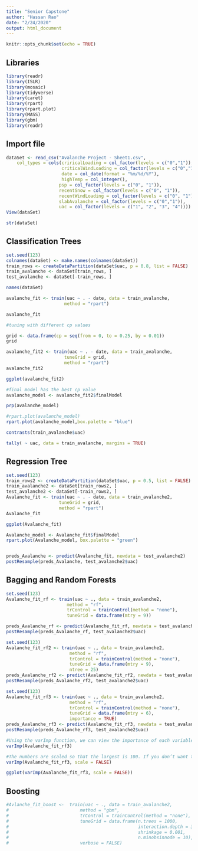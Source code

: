 ```yaml
---
title: "Senior Capstone"
author: "Hassan Rao"
date: "2/24/2020"
output: html_document
---
```




```r
knitr::opts_chunk$set(echo = TRUE)
```

## Libraries

```r
library(readr)
library(ISLR)
library(mosaic)
library(tidyverse)
library(caret)
library(rpart)
library(rpart.plot)
library(MASS)
library(gbm)
library(readr)
```


## Import file

```r
dataSet <- read_csv("Avalanche Project - Sheet1.csv", 
    col_types = cols(criricalLoading = col_factor(levels = c("0","1")), 
                     criticalWindLoading = col_factor(levels = c("0","1")), 
                     date = col_date(format = "%m/%d/%Y"), 
                     highTemp = col_integer(), 
                    psp = col_factor(levels = c("0", "1")), 
                    recentSnow = col_factor(levels = c("0", "1")), 
                    recentWindLoading = col_factor(levels = c("0", "1")), 
                    slabAvalanche = col_factor(levels = c("0","1")),
                    uac = col_factor(levels = c("1", "2", "3", "4"))))
View(dataSet)
```

```r
str(dataSet)
```

## Classification Trees

```r
set.seed(123)
colnames(dataSet) <- make.names(colnames(dataSet))
train_rows <- createDataPartition(dataSet$uac, p = 0.8, list = FALSE)
train_avalanche <- dataSet[train_rows, ]
test_avalanche <- dataSet[-train_rows, ]
```

```r
names(dataSet)
```

```r
avalanche_fit <- train(uac ~ . - date, data = train_avalanche,
                      method = "rpart")
```

```r
avalanche_fit
```
```r
#tuning with different cp values

grid <- data.frame(cp = seq(from = 0, to = 0.25, by = 0.01))
grid

avalanche_fit2 <- train(uac ~ . - date, data = train_avalanche,
                      tuneGrid = grid,
                      method = "rpart")
avalanche_fit2

```
```r
ggplot(avalanche_fit2)


```
```r
#final model has the best cp value
avalanche_model <- avalanche_fit2$finalModel
```

```r
prp(avalanche_model)
```
```r
#rpart.plot(avalanche_model)
rpart.plot(avalanche_model,box.palette = "blue")
```
```r
contrasts(train_avalanche$uac)

```


```r
tally( ~ uac, data = train_avalanche, margins = TRUE)
```

## Regression Tree

```r
set.seed(123)
train_rows2 <- createDataPartition(dataSet$uac, p = 0.5, list = FALSE)
train_avalanche2 <- dataSet[train_rows2, ]
test_avalanche2 <- dataSet[-train_rows2, ]
Avalanche_fit <- train(uac ~ . - date, data = train_avalanche2,
                    tuneGrid = grid,
                    method = "rpart")
Avalanche_fit
```
```r
ggplot(Avalanche_fit)
```

```r
Avalanche_model <- Avalanche_fit$finalModel
rpart.plot(Avalanche_model, box.palette = "green")
```

```r

```

```r
preds_Avalanche <- predict(Avalanche_fit, newdata = test_avalanche2)
postResample(preds_Avalanche, test_avalanche2$uac)
```


## Bagging and Random Forests

```r
set.seed(123)
Avalanche_fit_rf <- train(uac ~ ., data = train_avalanche2,
                       method = "rf",
                       trControl = trainControl(method = "none"),
                       tuneGrid = data.frame(mtry = 9))
```
```r
preds_Avalanche_rf <- predict(Avalanche_fit_rf, newdata = test_avalanche2)
postResample(preds_Avalanche_rf, test_avalanche2$uac)
```

```r
set.seed(123)
Avalanche_fit_rf2 <- train(uac ~ ., data = train_avalanche2,
                        method = "rf",
                        trControl = trainControl(method = "none"),
                        tuneGrid = data.frame(mtry = 9),
                        ntree = 25)
preds_Avalanche_rf2 <- predict(Avalanche_fit_rf2, newdata = test_avalanche2)
postResample(preds_Avalanche_rf2, test_avalanche2$uac)
```

```r
set.seed(123)
Avalanche_fit_rf3 <- train(uac ~ ., data = train_avalanche2,
                        method = "rf",
                        trControl = trainControl(method = "none"),
                        tuneGrid = data.frame(mtry = 6),
                        importance = TRUE)
preds_Avalanche_rf3 <- predict(Avalanche_fit_rf3, newdata = test_avalanche2)
postResample(preds_Avalanche_rf3, test_avalanche2$uac)

```

```r
#Using the varImp function, we can view the importance of each variable.
varImp(Avalanche_fit_rf3)
```

```r
#The numbers are scaled so that the largest is 100. If you don’t want this behavior, you can call varImp with the argument scale = FALSE.
varImp(Avalanche_fit_rf3, scale = FALSE)
```
```r
ggplot(varImp(Avalanche_fit_rf3, scale = FALSE))
```

## Boosting

```r
#Avlanche_fit_boost <-  train(uac ~ ., data = train_avalanche2,
#                           method = "gbm",
#                           trControl = trainControl(method = "none"),
#                           tuneGrid = data.frame(n.trees = 1000,
#                                                 interaction.depth = 3,
#                                                 shrinkage = 0.001,
#                                                 n.minobsinnode = 10),
#                           verbose = FALSE)
```

```r

```
